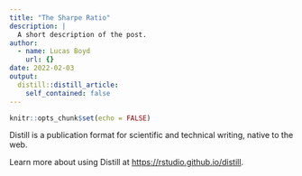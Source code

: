 ```yaml
---
title: "The Sharpe Ratio"
description: |
  A short description of the post.
author:
  - name: Lucas Boyd
    url: {}
date: 2022-02-03
output:
  distill::distill_article:
    self_contained: false
---
```



```r
knitr::opts_chunk$set(echo = FALSE)
```

Distill is a publication format for scientific and technical writing, native to the web.

Learn more about using Distill at <https://rstudio.github.io/distill>.


